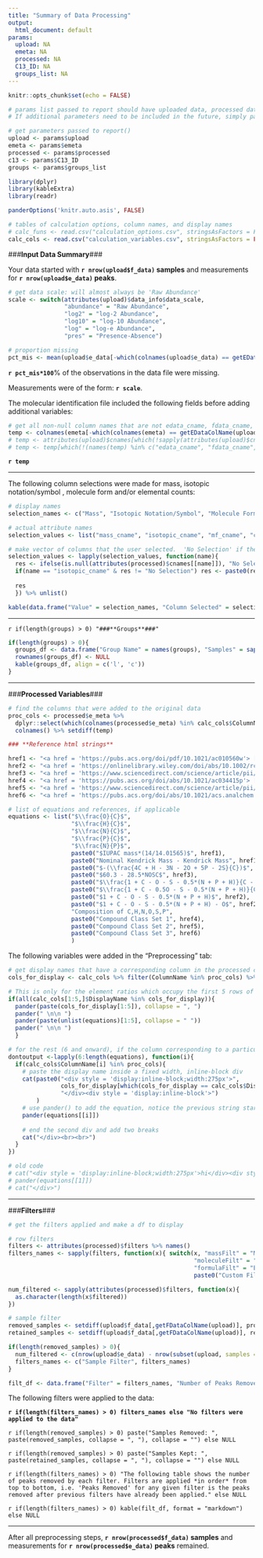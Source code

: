 ```yaml
---
title: "Summary of Data Processing"
output: 
  html_document: default
params:
  upload: NA
  emeta: NA
  processed: NA
  C13_ID: NA
  groups_list: NA
---
```


```r
knitr::opts_chunk$set(echo = FALSE)

# params list passed to report should have uploaded data, processed data, and the identifier for c13.
# If additional parameters need to be included in the future, simply pass them to report() as a named element of the 'params' argument, then access them in this file using params$<newvaluename>

# get parameters passed to report()
upload <- params$upload
emeta <- params$emeta
processed <- params$processed
c13 <- params$C13_ID
groups <- params$groups_list

library(dplyr)
library(kableExtra)
library(readr)

panderOptions('knitr.auto.asis', FALSE)

# tables of calculation options, column names, and display names
# calc_funs <- read.csv("calculation_options.csv", stringsAsFactors = FALSE)
calc_cols <- read.csv("calculation_variables.csv", stringsAsFactors = FALSE)
```

###**Input Data Summary**###

Your data started with **`r nrow(upload$f_data)` samples** and measurements for **`r nrow(upload$e_data)` peaks**.

```r
# get data scale: will almost always be 'Raw Abundance'
scale <- switch(attributes(upload)$data_info$data_scale,
                "abundance" = "Raw Abundance",
                "log2" = "log-2 Abundance",
                "log10" = "log-10 Abundance",
                "log" = "log-e Abundance",
                "pres" = "Presence-Absence")

# proportion missing
pct_mis <- mean(upload$e_data[-which(colnames(upload$e_data) == getEDataColName(upload))] == 0)
```

**`r pct_mis*100`**% of the observations in the data file were missing.

Measurements were of the form:  **`r scale`**. 

The molecular identification file included the following fields before adding additional variables: 

```r
# get all non-null column names that are not edata_cname, fdata_cname, mass_cname
temp <- colnames(emeta[-which(colnames(emeta) == getEDataColName(upload))])
# temp <- attributes(upload)$cnames[which(!sapply(attributes(upload)$cnames, is.null))]
# temp <- temp[which(!(names(temp) %in% c("edata_cname", "fdata_cname", "mass_cname")))]
```

**`r temp`**

****

The following column selections were made for mass, isotopic notation/symbol , molecule form and/or elemental counts:

```r
# display names
selection_names <- c("Mass", "Isotopic Notation/Symbol", "Molecule Formula", "Carbon", "Hydrogen", "Oxygen", "Nitrogen", "Phosphorus")

# actual attribute names
selection_values <- list("mass_cname", "isotopic_cname", "mf_cname", "c_cname", "h_cname", "o_cname", "n_cname", "p_cname")

# make vector of columns that the user selected.  'No Selection' if they didnt make a selection
selection_values <- lapply(selection_values, function(name){
  res <- ifelse(is.null(attributes(processed)$cnames[[name]]), "No Selection", attributes(processed)$cnames[[name]])
  if(name == "isotopic_cname" & res != "No Selection") res <- paste0(res, " : ", c13)
  
  res
  }) %>% unlist()

kable(data.frame("Value" = selection_names, "Column Selected" = selection_values), align = c("l", "c"))
```

****

`r if(length(groups) > 0) "###**Groups**###"`

```r
if(length(groups) > 0){
  groups_df <- data.frame("Group Name" = names(groups), "Samples" = sapply(groups, paste, collapse = " | "), check.names = FALSE)
  rownames(groups_df) <- NULL
  kable(groups_df, align = c('l', 'c'))
}
```

****

###**Processed Variables**###

```r
# find the columns that were added to the original data
proc_cols <- processed$e_meta %>% 
  dplyr::select(which(colnames(processed$e_meta) %in% calc_cols$ColumnName)) %>% 
  colnames() %>% setdiff(temp)

### **Reference html strings**

href1 <- "<a href = 'https://pubs.acs.org/doi/pdf/10.1021/ac010560w'> [Hughey et al., 2001]</a>"
href2 <- "<a href = 'https://onlinelibrary.wiley.com/doi/abs/10.1002/rcm.2386'> [Koch & Dittmar, 2006]</a><a href = 'https://onlinelibrary.wiley.com/doi/full/10.1002/rcm.7433'> | [Erratum]</a>"
href3 <- "<a href = 'https://www.sciencedirect.com/science/article/pii/S0016703711000378'> [LaRowe & Van Cappellen, 2011]</a>"
href4 <- "<a href = 'https://pubs.acs.org/doi/abs/10.1021/ac034415p'> [Kim et al., 2003]</a>"
href5 <- "<a href = 'https://www.sciencedirect.com/science/article/pii/S0038071716306447'> [Bailey et al., 2017]</a>"
href6 <- "<a href = 'https://pubs.acs.org/doi/abs/10.1021/acs.analchem.8b00529'> [Rivas-Ubach et al., 2018]</a>"

# list of equations and references, if applicable
equations <- list("$\\frac{O}{C}$", 
                  "$\\frac{H}{C}$", 
                  "$\\frac{N}{C}$", 
                  "$\\frac{P}{C}$", 
                  "$\\frac{N}{P}$",
                  paste0("$IUPAC mass*(14/14.01565)$", href1), 
                  paste0("Nominal Kendrick Mass - Kendrick Mass", href1), 
                  paste0("$-(\\frac{4C + H - 3N - 2O + 5P - 2S}{C})$", href2),
                  paste0("$60.3 - 28.5*NOSC$", href3), 
                  paste0("$\\frac{1 + C - O - S - 0.5*(N + P + H)}{C - O - S - N - P}$", href2), 
                  paste0("$\\frac{1 + C - 0.5O - S - 0.5*(N + P + H)}{C - 0.5*O - S - N - P}$", href2),
                  paste0("$1 + C - O - S - 0.5*(N + P + H)$", href2), 
                  paste0("$1 + C - O - S - 0.5*(N + P + H) - O$", href2), 
                  "Composition of C,H,N,O,S,P",
                  paste0("Compound Class Set 1", href4),
                  paste0("Compound Class Set 2", href5),
                  paste0("Compound Class Set 3", href6)
                  )
```

The following variables were added in the "Preprocessing" tab:

```r
# get display names that have a corresponding column in the processed columns
cols_for_display <- calc_cols %>% filter(ColumnName %in% proc_cols) %>% purrr::pluck("DisplayName")

# This is only for the element ratios which occupy the first 5 rows of the calculated columns table.
if(all(calc_cols[1:5,]$DisplayName %in% cols_for_display)){
  pander(paste(cols_for_display[1:5]), collapse = ", ")
  pander(" \n\n ")
  pander(paste(unlist(equations)[1:5], collapse = " "))
  pander(" \n\n ")
  }

# for the rest (6 and onward), if the column corresponding to a particular equation is present in the calculated columns, paste an html string:
dontoutput <-lapply(6:length(equations), function(i){
  if(calc_cols$ColumnName[i] %in% proc_cols){
    # paste the display name inside a fixed width, inline-block div
    cat(paste0("<div style = 'display:inline-block;width:275px'>",
               cols_for_display[which(cols_for_display == calc_cols$DisplayName[i])],
               "</div><div style = 'display:inline-block'>")
        )
    # use pander() to add the equation, notice the previous string started another inline-block div
    pander(equations[[i]])
    
    # end the second div and add two breaks
    cat("</div><br><br>")
  }
})

# old code
# cat("<div style = 'display:inline-block;width:275px'>hi</div><div style = 'display:inline-block'>")
# pander(equations[[1]])
# cat("</div>")
```

****

###**Filters**###

```r
# get the filters applied and make a df to display

# row filters
filters <- attributes(processed)$filters %>% names()
filters_names <- sapply(filters, function(x){ switch(x, "massFilt" = "Mass Filter", 
                                                     "moleculeFilt" = "Molecule Filter", 
                                                     "formulaFilt" = "Elemental Formula Filter", 
                                                     paste0("Custom Filter on column: ", gsub("emetaFilt_", "", x)))})

num_filtered <- sapply(attributes(processed)$filters, function(x){
  as.character(length(x$filtered))
})

# sample filter
removed_samples <- setdiff(upload$f_data[,getFDataColName(upload)], processed$f_data[,getFDataColName(processed)])
retained_samples <- setdiff(upload$f_data[,getFDataColName(upload)], removed_samples)

if(length(removed_samples) > 0){
  num_filtered <- c(nrow(upload$e_data) - nrow(subset(upload, samples = retained_samples, check_rows = TRUE)$e_data), num_filtered)
  filters_names <- c("Sample Filter", filters_names)
}

filt_df <- data.frame("Filter" = filters_names, "Number of Peaks Removed" = num_filtered, row.names = NULL, check.names = FALSE)
```

The following filters were applied to the data:

**`r if(length(filters_names) > 0) filters_names else "No filters were applied to the data"`** 

`r if(length(removed_samples) > 0) paste("Samples Removed: ", paste(removed_samples, collapse = ", "), collapse = "") else NULL`

`r if(length(removed_samples) > 0) paste("Samples Kept: ", paste(retained_samples, collapse = ", "), collapse = "") else NULL`

`r if(length(filters_names) > 0) "The following table shows the number of peaks removed by each filter. Filters are applied *in order* from top to bottom, i.e. 'Peaks Removed' for any given filter is the peaks removed after previous filters have already been applied." else NULL`

`r if(length(filters_names) > 0) kable(filt_df, format = "markdown") else NULL`

***

After all preprocessing steps, **`r nrow(processed$f_data)` samples** and measurements for **`r nrow(processed$e_data)` peaks** remained.

<!-- ### **References** -->
<!-- <div id = 'refs'></div> -->
<!-- $(1)$ [Hughey et al., 2001](https://pubs.acs.org/doi/pdf/10.1021/ac010560w) -->

<!-- $(2)$ [Koch \& Dittmar, 2006](https://onlinelibrary.wiley.com/doi/abs/10.1002/rcm.2386) | [Erratum](https://onlinelibrary.wiley.com/doi/full/10.1002/rcm.7433) -->

<!-- $(3)$ [LaRowe \& Van Cappellen, 2011](https://www.sciencedirect.com/science/article/pii/S0016703711000378) -->

<!-- $(4)$ [Kim et al., 2003](https://pubs.acs.org/doi/abs/10.1021/ac034415p) -->

<!-- $(5)$ [Bailey et al., 2017](https://www.sciencedirect.com/science/article/pii/S0038071716306447) -->

<!-- $(6)$ [Rivas-Ubach et al., 2018](https://pubs.acs.org/doi/abs/10.1021/acs.analchem.8b00529) -->


